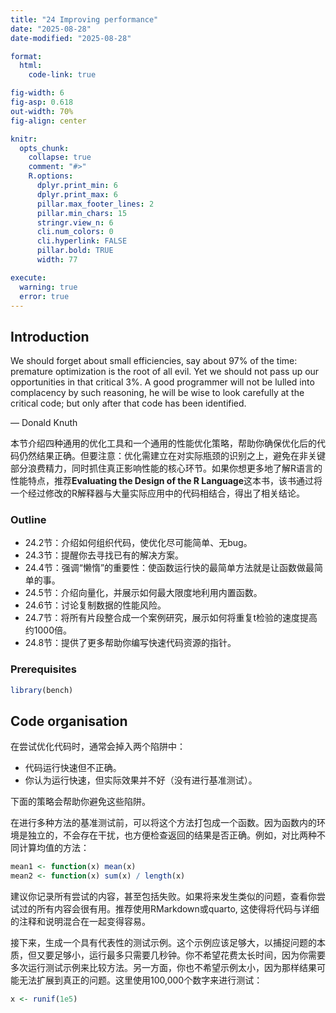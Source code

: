 ```yaml
---
title: "24 Improving performance"
date: "2025-08-28"
date-modified: "2025-08-28"

format:
  html:
    code-link: true

fig-width: 6
fig-asp: 0.618
out-width: 70%
fig-align: center

knitr:
  opts_chunk:
    collapse: true
    comment: "#>"
    R.options:
      dplyr.print_min: 6
      dplyr.print_max: 6
      pillar.max_footer_lines: 2
      pillar.min_chars: 15
      stringr.view_n: 6
      cli.num_colors: 0
      cli.hyperlink: FALSE
      pillar.bold: TRUE
      width: 77

execute:
  warning: true
  error: true
---
```


## Introduction

::: {.callout-tip}
We should forget about small efficiencies, say about 97% of the time: premature optimization is the root of all evil. Yet we should not pass up our opportunities in that critical 3%. A good programmer will not be lulled into complacency by such reasoning, he will be wise to look carefully at the critical code; but only after that code has been identified.

— Donald Knuth
:::

本节介绍四种通用的优化工具和一个通用的性能优化策略，帮助你确保优化后的代码仍然结果正确。但要注意：优化需建立在对实际瓶颈的识别之上，避免在非关键部分浪费精力，同时抓住真正影响性能的核心环节。如果你想更多地了解R语言的性能特点，推荐**Evaluating the Design of the R Language**这本书，该书通过将一个经过修改的R解释器与大量实际应用中的代码相结合，得出了相关结论。

### Outline

-   24.2节：介绍如何组织代码，使优化尽可能简单、无bug。
-   24.3节：提醒你去寻找已有的解决方案。
-   24.4节：强调“懒惰”的重要性：使函数运行快的最简单方法就是让函数做最简单的事。
-   24.5节：介绍向量化，并展示如何最大限度地利用内置函数。
-   24.6节：讨论复制数据的性能风险。
-   24.7节：将所有片段整合成一个案例研究，展示如何将重复t检验的速度提高约1000倍。
-   24.8节：提供了更多帮助你编写快速代码资源的指针。

### Prerequisites

```r
library(bench)
```

## Code organisation

在尝试优化代码时，通常会掉入两个陷阱中：

-   代码运行快速但不正确。
-   你认为运行快速，但实际效果并不好（没有进行基准测试）。

下面的策略会帮助你避免这些陷阱。

在进行多种方法的基准测试前，可以将这个方法打包成一个函数。因为函数内的环境是独立的，不会存在干扰，也方便检查返回的结果是否正确。例如，对比两种不同计算均值的方法：

```r
mean1 <- function(x) mean(x)
mean2 <- function(x) sum(x) / length(x)
```

建议你记录所有尝试的内容，甚至包括失败。如果将来发生类似的问题，查看你尝试过的所有内容会很有用。推荐使用RMarkdown或quarto, 这使得将代码与详细的注释和说明混合在一起变得容易。

接下来，生成一个具有代表性的测试示例。这个示例应该足够大，以捕捉问题的本质，但又要足够小，运行最多只需要几秒钟。你不希望花费太长时间，因为你需要多次运行测试示例来比较方法。另一方面，你也不希望示例太小，因为那样结果可能无法扩展到真正的问题。这里使用100,000个数字来进行测试：

```r
x <- runif(1e5)
```


